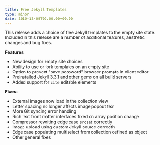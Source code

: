 ```yaml
---
title: Free Jekyll Templates
type: minor
date: 2016-12-09T05:00:00+00:00
---
```



This release adds a choice of free Jekyll templates to the empty site state. Included in this release are a number of additional features, aesthetic changes and bug fixes.

**Features:**

* New design for empty site choices
* Ability to use or fork templates on an empty site
* Option to prevent "save password" browser prompts in client editor
* Preinstalled Jekyll 3.3.1 and other gems on all build servers
* Added support for `cite` editable elements

**Fixes:**

* External images now load in the collection view
* Letter spacing no longer affects image popout text
* More Git syncing error handling
* Rich text front matter interfaces fixed on array position change
* Compressor rewriting edge case `srcset` correctly
* Image upload using custom Jekyll source correctly
* Edge case populating multiselect from collection defined as object
* Other general fixes